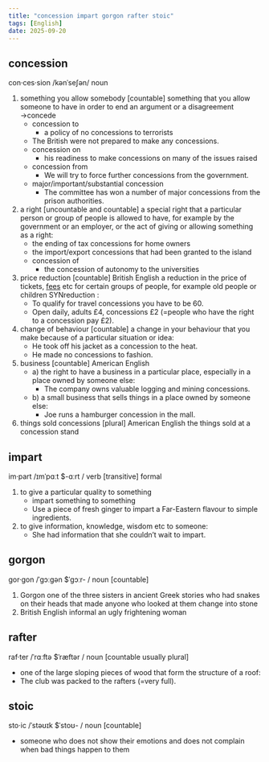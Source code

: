 ```yaml
---
title: "concession impart gorgon rafter stoic"
tags: [English]
date: 2025-09-20
---
```


## concession

con·ces·sion /kənˈseʃən/ noun

1. something you allow somebody [countable] something that you allow someone to have in order to end an argument or a disagreement →concede
    - concession to
      - a policy of no concessions to terrorists
    - The British were not prepared to make any concessions.
    - concession on
      - his readiness to make concessions on many of the issues raised
    - concession from
      - We will try to force further concessions from the government.
    - major/important/substantial concession
      - The committee has won a number of major concessions from the prison authorities.
2. a right [uncountable and countable] a special right that a particular person or group of people is allowed to have, for example by the government or an employer, or the act of giving or allowing something as a right:
    - the ending of tax concessions for home owners
    - the import/export concessions that had been granted to the island
    - concession of
      - the concession of autonomy to the universities
3. price reduction [countable] British English a reduction in the price of tickets, [fees](lookup:///?q=fee) etc for certain groups of people, for example old people or children SYNreduction :
    - To qualify for travel concessions you have to be 60.
    - Open daily, adults £4, concessions £2 (=people who have the right to a concession pay £2).
4. change of behaviour [countable] a change in your behaviour that you make because of a particular situation or idea:
    - He took off his jacket as a concession to the heat.
    - He made no concessions to fashion.
5. business [countable] American English
    - a) the right to have a business in a particular place, especially in a place owned by someone else:
      - The company owns valuable logging and mining concessions.
    - b) a small business that sells things in a place owned by someone else:
      - Joe runs a hamburger concession in the mall.
6. things sold concessions [plural] American English the things sold at a concession stand

## impart

im·part /ɪmˈpɑːt $-ɑːrt / verb [transitive] formal

1. to give a particular quality to something
    - impart something to something
    - Use a piece of fresh ginger to impart a Far-Eastern flavour to simple ingredients.
2. to give information, knowledge, wisdom etc to someone:
    - She had information that she couldn’t wait to impart.

## gorgon

gor·gon /ˈɡɔːɡən $ˈɡɔːr- / noun [countable]

1. Gorgon one of the three sisters in ancient Greek stories who had snakes on their heads that made anyone who looked at them change into stone
2. British English informal an ugly frightening woman

## rafter

raf·ter /ˈrɑːftə $ˈræftər / noun [countable usually plural]

- one of the large sloping pieces of wood that form the structure of a roof:
- The club was packed to the rafters  (=very full).

## stoic

sto·ic /ˈstəʊɪk $ˈstoʊ- / noun [countable]

- someone who does not show their emotions and does not complain when bad things happen to them
